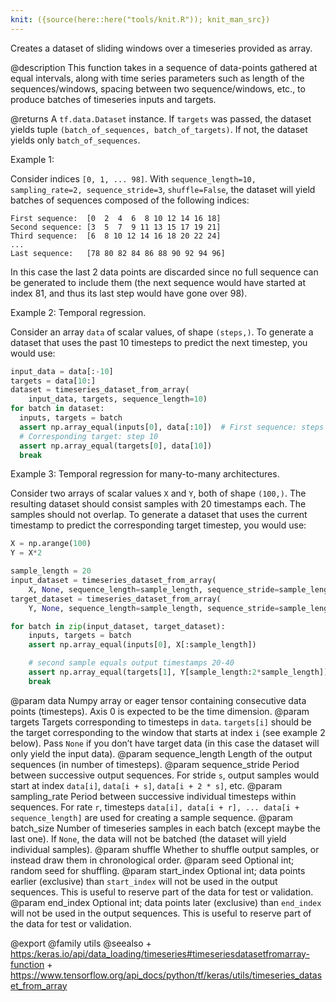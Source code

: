 ```yaml
---
knit: ({source(here::here("tools/knit.R")); knit_man_src})
---
```

Creates a dataset of sliding windows over a timeseries provided as array.

@description
This function takes in a sequence of data-points gathered at
equal intervals, along with time series parameters such as
length of the sequences/windows, spacing between two sequence/windows, etc.,
to produce batches of timeseries inputs and targets.

@returns
A `tf.data.Dataset` instance. If `targets` was passed, the dataset yields
tuple `(batch_of_sequences, batch_of_targets)`. If not, the dataset yields
only `batch_of_sequences`.

Example 1:

Consider indices `[0, 1, ... 98]`.
With `sequence_length=10,  sampling_rate=2, sequence_stride=3`,
`shuffle=False`, the dataset will yield batches of sequences
composed of the following indices:

```
First sequence:  [0  2  4  6  8 10 12 14 16 18]
Second sequence: [3  5  7  9 11 13 15 17 19 21]
Third sequence:  [6  8 10 12 14 16 18 20 22 24]
...
Last sequence:   [78 80 82 84 86 88 90 92 94 96]
```

In this case the last 2 data points are discarded since no full sequence
can be generated to include them (the next sequence would have started
at index 81, and thus its last step would have gone over 98).

Example 2: Temporal regression.

Consider an array `data` of scalar values, of shape `(steps,)`.
To generate a dataset that uses the past 10
timesteps to predict the next timestep, you would use:

```python
input_data = data[:-10]
targets = data[10:]
dataset = timeseries_dataset_from_array(
    input_data, targets, sequence_length=10)
for batch in dataset:
  inputs, targets = batch
  assert np.array_equal(inputs[0], data[:10])  # First sequence: steps [0-9]
  # Corresponding target: step 10
  assert np.array_equal(targets[0], data[10])
  break
```

Example 3: Temporal regression for many-to-many architectures.

Consider two arrays of scalar values `X` and `Y`,
both of shape `(100,)`. The resulting dataset should consist samples with
20 timestamps each. The samples should not overlap.
To generate a dataset that uses the current timestamp
to predict the corresponding target timestep, you would use:

```python
X = np.arange(100)
Y = X*2

sample_length = 20
input_dataset = timeseries_dataset_from_array(
    X, None, sequence_length=sample_length, sequence_stride=sample_length)
target_dataset = timeseries_dataset_from_array(
    Y, None, sequence_length=sample_length, sequence_stride=sample_length)

for batch in zip(input_dataset, target_dataset):
    inputs, targets = batch
    assert np.array_equal(inputs[0], X[:sample_length])

    # second sample equals output timestamps 20-40
    assert np.array_equal(targets[1], Y[sample_length:2*sample_length])
    break
```

@param data Numpy array or eager tensor
    containing consecutive data points (timesteps).
    Axis 0 is expected to be the time dimension.
@param targets Targets corresponding to timesteps in `data`.
    `targets[i]` should be the target
    corresponding to the window that starts at index `i`
    (see example 2 below).
    Pass `None` if you don't have target data (in this case the dataset
    will only yield the input data).
@param sequence_length Length of the output sequences
    (in number of timesteps).
@param sequence_stride Period between successive output sequences.
    For stride `s`, output samples would
    start at index `data[i]`, `data[i + s]`, `data[i + 2 * s]`, etc.
@param sampling_rate Period between successive individual timesteps
    within sequences. For rate `r`, timesteps
    `data[i], data[i + r], ... data[i + sequence_length]`
    are used for creating a sample sequence.
@param batch_size Number of timeseries samples in each batch
    (except maybe the last one). If `None`, the data will not be batched
    (the dataset will yield individual samples).
@param shuffle Whether to shuffle output samples,
    or instead draw them in chronological order.
@param seed Optional int; random seed for shuffling.
@param start_index Optional int; data points earlier (exclusive)
    than `start_index` will not be used
    in the output sequences. This is useful to reserve part of the
    data for test or validation.
@param end_index Optional int; data points later (exclusive) than `end_index`
    will not be used in the output sequences.
    This is useful to reserve part of the data for test or validation.

@export
@family utils
@seealso
+ <https:/keras.io/api/data_loading/timeseries#timeseriesdatasetfromarray-function>
+ <https://www.tensorflow.org/api_docs/python/tf/keras/utils/timeseries_dataset_from_array>
